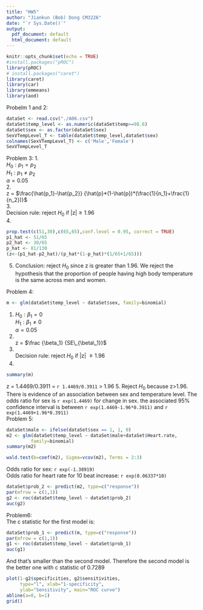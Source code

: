 ```yaml
---
title: "HW5"
author: "Jiankun (Bob) Dong CM3226"
date: "`r Sys.Date()`"
output:
  pdf_document: default
  html_document: default
---
```


```r
knitr::opts_chunk$set(echo = TRUE)
#install.packages("pROC")
library(pROC)
# install.packages("caret")
library(caret)
library(car)
library(emmeans)
library(aod)
```

Probelm 1 and 2:

```r
dataSet <- read.csv("./A06.csv")
dataSet$temp_level <- as.numeric(dataSet$temp>=98.6)
dataSet$sex <- as.factor(dataSet$sex)
SexVTempLevel_T <- table(dataSet$temp_level,dataSet$sex)
colnames(SexVTempLevel_T) <- c('Male','Female')
SexVTempLevel_T
```

Problem 3: 1.\
$H_0 : p_1 = p_2$\
$H_1 : p_1 \neq p_2$\
$\alpha = 0.05$\
2. \
z = $\frac{\hat{p_1}-\hat{p_2}} {\hat{p}*(1-\hat{p})*(\frac{1}{n_1}+\frac{1}{n_2})}$ \
3. \
Decision rule: reject $H_0$ if \|z\|$\geq 1.96$ \
4. \

```r
prop.test(c(51,30),c(65,65),conf.level = 0.95, correct = TRUE)
p1_hat <- 51/65
p2_hat <- 30/65
p_hat <- 81/130
(z<-(p1_hat-p2_hat)/(p_hat*(1-p_hat)*(1/65+1/65)))
```

5.  Conclusion: reject $H_0$ since z is greater than 1.96. We reject the hypothesis that the proportion of people having high body temperature is the same across men and women.\

Problem 4:\

```r
m <- glm(dataSet$temp_level ~ dataSet$sex, family=binomial)

```

1.  $H_0 : \beta_1 = 0$\
    $H_1: \beta_1 \neq 0$\
    $\alpha = 0.05$\
2.  \
    z = $\frac {\beta_1} {SE\_{\beta\_1}}$ \
3.  \
    Decision rule: reject $H_0$ if \|z\| $\geq1.96$
4.  \

```r
summary(m)
```

z = 1.4469/0.3911 = `r 1.4469/0.3911` \> 1.96 5. Reject $H_0$ because z\>1.96. There is evidence of an association between sex and temperature level. The odds ratio for sex is `r exp(1.4469)` for change in sex. the associated 95% confidence interval is between `r exp(1.4469-1.96*0.3911)` and `r exp(1.4469+1.96*0.3911)`\
Problem 5:\

```r
dataSet$male <- ifelse(dataSet$sex == 1, 1, 0)
m2 <- glm(dataSet$temp_level ~ dataSet$male+dataSet$Heart.rate, 
         family=binomial)
summary(m2)

wald.test(b=coef(m2), Sigma=vcov(m2), Terms = 2:3)
```

Odds ratio for sex: `r exp(-1.38919)`\
Odds ratio for heart rate for 10 beat increase: `r exp(0.06337*10)`

```r
dataSet$prob_2 <- predict(m2, type=c("response"))
par(mfrow = c(1,1))
g2 <- roc(dataSet$temp_level ~ dataSet$prob_2)
auc(g2)
```

Problem6:\
The c statistic for the first model is:

```r
dataSet$prob_1 <- predict(m, type=c("response"))
par(mfrow = c(1,1))
g1 <- roc(dataSet$temp_level ~ dataSet$prob_1)
auc(g1)
```

And that's smaller than the second model. Therefore the second model is the better one with c statistic of 0.7289

```r
plot(1-g2$specificities, g2$sensitivities, 
     type="l", xlab="1-specificity", 
     ylab="Sensitivity", main="ROC curve")
abline(a=0, b=1)
grid()
```
